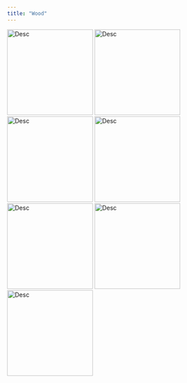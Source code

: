 ```yaml
---
title: "Wood"
---
```


:::{.lightbox-gallery}
![Desc](/img/carving/wood/IMG_1808.png){.lightbox width="200" group="my-gallery_1"}
![Desc](/img/carving/wood/IMG_1809.png){.lightbox width="200" group="my-gallery_1"}
![Desc](/img/carving/wood/IMG_1810.png){.lightbox width="200" group="my-gallery_1"}
![Desc](/img/carving/wood/IMG_1811.png){.lightbox width="200" group="my-gallery_1"}
![Desc](/img/carving/wood/IMG_1812.png){.lightbox width="200" group="my-gallery_1"}
![Desc](/img/carving/wood/IMG_1813.png){.lightbox width="200" group="my-gallery_1"}
![Desc](/img/carving/wood/IMG_1814.png){.lightbox width="200" group="my-gallery_1"}

:::